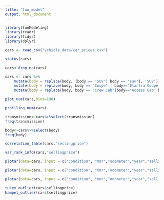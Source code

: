```yaml
---
title: "fun_model"
output: html_document
---
```


```r
library(funModeling)
library(readr)
library(tidyr)
library(dplyr)
```



```r
cars <- read_csv("vehicle_data/car_prices.csv")
```


```r
status(cars)
```


```r
cars<-drop_na(cars)
```




```r
cars <- cars %>%
    mutate(body = replace(body, (body == 'SUV'| body == 'suv'), 'SUV')) %>%
    mutate(body = replace(body, body == "Coupe" | body=='Elantra Coupe' |body=='G37 Coupe'| body=='Q60 Coupe'| body=='g coupe'| body=='cts coupe'|body=='elantra coupe'|body=='G Coupe'|body=='Genesis Coupe'|body=='genesis coupe'|body=='q60 coupe'|body=='CTS Coupe'|body=='Koup'|body=='koup'|body=='CTS-V Coupe'|body=='coupe'|body=='cts-v coupe' ,"Coupe"))%>%
    mutate(body = replace(body, body == "Crew Cab"|body=='Access Cab'|body=='SuperCrew'|body=='SuperCab'|body=='Regular Cab'|body=='Xtracab'|body=='xtracab'|body=='regular-cab'|body=='supercrew'|body=='crew cab'|body=='regular cab'|body=='supercab'|body=='double cab'|body=='mega cab'|body=='Double Cab'|body=='King Cab'|body=='Quad Cab'|body=='Mega Cab'|body=='Cab Plus'|body=='quad cab'|body=='extended cab'|body=='CrewMax Cab'|body=='Extended Cab'|body=='Club Cab'|body=='king cab'|body=='crewmax cab'|body=='access cab'|body=='club cab'|body=='Cab Plus 4'|body=='cab plus 4', "Cab"))%>%mutate(body = replace(body, (body == "Van" | body == "Promaster Cargo Van"|body=='minivan'|body=='transit van'|body=='promaster cargo van'|body=='E-Series Van'|body=='Ram Van'|body=='Transit Van'|body=='Minivan'|body=='van'|body=='e-series van'|body==''), "Van"))%>%mutate(body = replace(body, (body == "sedan"|body=='Sedan'|body=='G Sedan'|body=='g sedan'),"Sedan"))%>%mutate(body = replace(body, (body == 'G Convertible'|body=='G37 Convertible'|body=='Q60 Convertible'|body=='Beetle Convertible'|body=='g convertible'|body=='granturismo convertible'|body=='q60 convertible'|body=='Convertible'|body=='GranTurismo Convertible'|body=='convertible'|body=='g37 convertible'|body=='beetle convertible'),"Convertible"))%>%mutate(body=replace(body,body=='Hatchback'|body=='hatchback','Hatchback'))%>%mutate(body=replace(body,(body=='CTS Wagon'|body=='TSX Sport Wagon'|body=='CTS-V Wagon'|body=='wagon'|body=='tsx sport wagon'|body=='cts wagon'),'Wagon'))
```




```r
plot_num(cars,bins=100)

```





```r
profiling_num(cars)
```



```r
transmission<-cars%>%select(transmission)
freq(transmission)

```



```r
body<-cars%>%select(body)
freq(body)

```




```r
correlation_table(cars,"sellingprice")
```




```r
var_rank_info(cars,"sellingprice")
```


```r
plotar(data=cars, input = c("condition", "mmr","odometer","year","sellingprice"), target="transmission", plot_type="boxplot")

```



```r
plotar(data=cars, input = c("condition", "mmr","odometer","year","sellingprice"), target="body", plot_type="boxplot")
```




```r
plotar(data=cars, input = c("condition", "mmr","odometer","year","sellingprice"), target="body", plot_type="histdens")

```




```r
tukey_outlier(cars$sellingprice)
hampel_outlier(cars$sellingprice)

```

